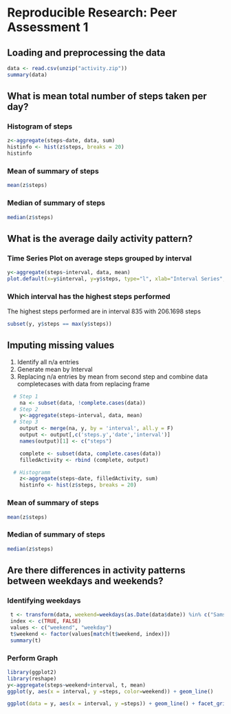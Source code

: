 # Reproducible Research: Peer Assessment 1


## Loading and preprocessing the data

```r
data <- read.csv(unzip("activity.zip"))
summary(data)
```

## What is mean total number of steps taken per day?

### Histogram of steps
```r
z<-aggregate(steps~date, data, sum)
histinfo <- hist(z$steps, breaks = 20)
histinfo
```

### Mean of summary of steps

```r
mean(z$steps)
```

### Median of summary of steps
```r
median(z$steps)
```

## What is the average daily activity pattern?

### Time Series Plot on average steps grouped by interval
```r
y<-aggregate(steps~interval, data, mean)
plot.default(x=y$interval, y=y$steps, type="l", xlab="Interval Series", ylab="Mean Steps")
````
### Which interval has the highest steps performed

The highest steps performed are in interval 835 with 206.1698 steps
```r
subset(y, y$steps == max(y$steps))
```

## Imputing missing values

1. Identify all n/a entries
2. Generate mean by Interval
3. Replacing n/a entries by mean from second step and combine data completecases with data from replacing frame
    
    
```r
  # Step 1
    na <- subset(data, !complete.cases(data))
  # Step 2
    y<-aggregate(steps~interval, data, mean)
  # Step 3
    output <- merge(na, y, by = 'interval', all.y = F)
    output <- output[,c('steps.y','date','interval')]
    names(output)[1] <- c("steps")

    complete <- subset(data, complete.cases(data))
    filledActivity <- rbind (complete, output)

  # Histogramm
    z<-aggregate(steps~date, filledActivity, sum)
    histinfo <- hist(z$steps, breaks = 20)


```
### Mean of summary of steps

```r
mean(z$steps)
```

### Median of summary of steps
```r
median(z$steps)
```
## Are there differences in activity patterns between weekdays and weekends?

### Identifying weekdays
```r
 t <- transform(data, weekend=weekdays(as.Date(data$date)) %in% c("Samstag","Sonntag"))
 index <- c(TRUE, FALSE)
 values <- c("weekend", "weekday")
 t$weekend <- factor(values[match(t$weekend, index)])
 summary(t)
```

### Perform Graph

```r
library(ggplot2)
library(reshape)
y<-aggregate(steps~weekend+interval, t, mean)
ggplot(y, aes(x = interval, y =steps, color=weekend)) + geom_line()

ggplot(data = y, aes(x = interval, y =steps)) + geom_line() + facet_grid(weekend ~ .)
```